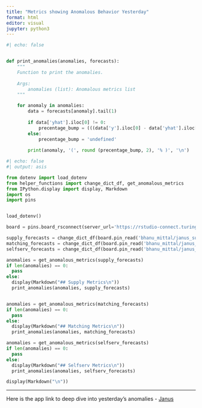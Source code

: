 ```yaml
---
title: "Metrics showing Anomalous Behavior Yesterday"
format: html
editor: visual
jupyter: python3
---
```


```python
#| echo: false


def print_anomalies(anomalies, forecasts):
    """
    Function to print the anomalies.   
    
    Args:
        anomalies (list): Anomalous metrics list
    """

    for anomaly in anomalies:
        data = forecasts[anomaly].tail(1)
        
        if data['yhat'].iloc[0] != 0:
            precentage_bump = (((data['y'].iloc[0] - data['yhat'].iloc[0]) / data['yhat'].iloc[0]) * 100)
        else:
            precentage_bump = 'undefined'
            
        print(anomaly, '(', round (precentage_bump, 2), '% )', '\n')
```

```python
#| echo: false
#| output: asis

from dotenv import load_dotenv
from helper_functions import change_dict_df, get_anomalous_metrics
from IPython.display import display, Markdown
import os
import pins 


load_dotenv()

board = pins.board_rsconnect(server_url='https://rstudio-connect.turing.com/', api_key=os.getenv("API_KEY"), allow_pickle_read=True)

supply_forecasts = change_dict_df(board.pin_read('bhanu_mittal/janus_supply_forecasts'))
matching_forecasts = change_dict_df(board.pin_read('bhanu_mittal/janus_matching_forecasts'))
selfserv_forecasts = change_dict_df(board.pin_read('bhanu_mittal/janus_selfserv_forecasts'))

anomalies = get_anomalous_metrics(supply_forecasts)
if len(anomalies) == 0:
  pass
else:
  display(Markdown("## Supply Metrics\n"))
  print_anomalies(anomalies, supply_forecasts)


anomalies = get_anomalous_metrics(matching_forecasts)
if len(anomalies) == 0:
  pass
else:
  display(Markdown("## Matching Metrics\n"))
  print_anomalies(anomalies, matching_forecasts)

anomalies = get_anomalous_metrics(selfserv_forecasts)
if len(anomalies) == 0:
  pass
else:
  display(Markdown("## Selfserv Metrics\n"))
  print_anomalies(anomalies, selfserv_forecasts)

display(Markdown("\n"))
```

------------------------------------------------------------------------

::: {.callout-note appearance="simple"}
Here is the app link to deep dive into yesterday's anomalies - [Janus](https://rstudio-connect.turing.com/content/_w_ec753bfb/_w_7da339c0/b731c5f9-9471-43ed-9316-7dd094c69afe/)
:::
